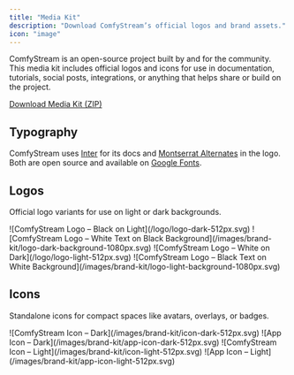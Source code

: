 ```yaml
---
title: "Media Kit"
description: "Download ComfyStream’s official logos and brand assets."
icon: "image"
---
```


ComfyStream is an open-source project built by and for the community. This media kit includes official logos and icons for use in documentation, tutorials, social posts, integrations, or anything that helps share or build on the project.

[Download Media Kit (ZIP)](https://github.com/livepeer/comfystream/releases/download/v0.0.5/comfystream-brand-kit.zip)

## Typography

ComfyStream uses [Inter](https://fonts.google.com/specimen/Inter?preview.text=Comfystream) for its docs and [Montserrat Alternates](https://fonts.google.com/specimen/Montserrat+Alternates?preview.text=Comfystream) in the logo. Both are open source and available on [Google Fonts](https://fonts.google.com).

## Logos

Official logo variants for use on light or dark backgrounds.

<Accordion title="Logos for Light Backgrounds">
  <Frame>![ComfyStream Logo – Black on Light](/logo/logo-dark-512px.svg)</Frame>
  <Frame>
    ![ComfyStream Logo – White Text on Black
    Background](/images/brand-kit/logo-dark-background-1080px.svg)
  </Frame>
</Accordion>

<Accordion title="Logos for Dark Backgrounds">
  <Frame>![ComfyStream Logo – White on Dark](/logo/logo-light-512px.svg)</Frame>
  <Frame>
    ![ComfyStream Logo – Black Text on White
    Background](/images/brand-kit/logo-light-background-1080px.svg)
  </Frame>
</Accordion>

## Icons

Standalone icons for compact spaces like avatars, overlays, or badges.

<Accordion title="Icons for Light Backgrounds">
  <Frame>
    ![ComfyStream Icon – Dark](/images/brand-kit/icon-dark-512px.svg)
  </Frame>
  <Frame>![App Icon – Dark](/images/brand-kit/app-icon-dark-512px.svg)</Frame>
</Accordion>

<Accordion title="Icons for Dark Backgrounds">
  <Frame>
    ![ComfyStream Icon – Light](/images/brand-kit/icon-light-512px.svg)
  </Frame>
  <Frame>![App Icon – Light](/images/brand-kit/app-icon-light-512px.svg)</Frame>
</Accordion>
